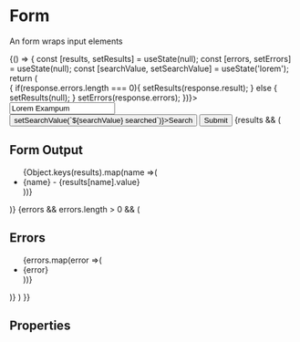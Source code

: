 
<Meta title="Form Components/Form" component={Form}/>

# Form
An form wraps input elements

<Preview>
  <Story name="Example">
    {() => {
      const [results, setResults] = useState(null);
      const [errors, setErrors] = useState(null);
      const [searchValue, setSearchValue] = useState('lorem');
      return (
        <Form onSubmit={(response => {
          if(response.errors.length === 0){
            setResults(response.result);
          } else {
            setResults(null);
          }
          setErrors(response.errors);
        })}>
          <Input name="example"
                 id="example"
                 label="Input"
                 type="text"
                 value="Lorem Exampum"
                 required
          />
          <FormElementWrapper label="Input With Button" id="example2">
            <InputWithContext name="example2"
                              id="example2"
                              type="text"
                              value={searchValue}
                              withButton
            />
            <Button withInput display="inlineBlock"
                    onClick={()=>setSearchValue(`${searchValue} searched`)}>Search</Button>
          </FormElementWrapper>
          <Checkbox name="checkboxEx"
                    id="checkboxEx1"
                    label="Lorem Checkum"
                    value="Lorem Checkum"
                    inline
          />
          <Checkbox name="checkboxEx"
                    id="checkboxEx2"
                    label="Ipsum Checkum"
                    value="Ipsum Checkum"
                    inline
          />
          <Button type="submit">Submit</Button>
          {results && (
            <div>
              <h2>Form Output</h2>
              <ul>
                {Object.keys(results).map(name =>(
                  <li key={name}>{name} - {results[name].value}</li>
                ))}
              </ul>
            </div>
          )}
          {errors && errors.length > 0 && (
            <div>
              <h2>Errors</h2>
              <ul>
                {errors.map(error =>(
                  <li key={error}>{error}</li>
                ))}
              </ul>
            </div>
          )}
        </Form>
      )
    }}
  </Story>
</Preview>

## Properties
<Props of={Form}/>
